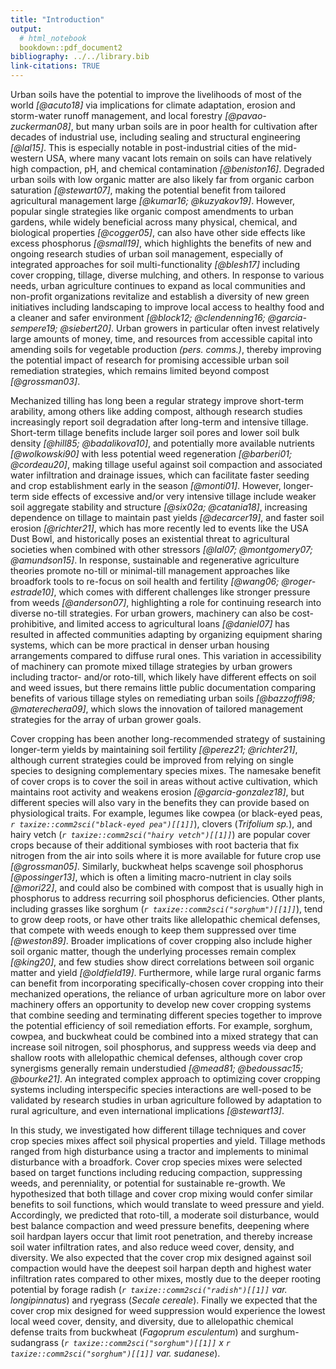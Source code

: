 ```yaml
---
title: "Introduction"
output: 
  # html_notebook
  bookdown::pdf_document2
bibliography: ../../library.bib
link-citations: TRUE
---
```



<!-- # Outline -->

<!-- - urban soils -->
<!-- - tilling -->
<!-- - cover cropping [mixes] -->
<!-- - this study -->


Urban soils have the potential to improve the livelihoods of most of the world *[@acuto18]* via implications for climate adaptation, erosion and storm-water runoff management, and local forestry *[@pavao-zuckerman08]*, but many urban soils are in poor health for cultivation after decades of industrial use, including sealing and structural engineering *[@lal15]*.
This is especially notable in post-industrial cities of the mid-western USA, where many vacant lots remain on soils can have relatively high compaction, pH, and chemical contamination *[@beniston16]*.
Degraded urban soils with low organic matter are also likely far from organic carbon saturation *[@stewart07]*, making the potential benefit from tailored agricultural management large *[@kumar16; @kuzyakov19]*.
However, popular single strategies like organic compost amendments to urban gardens, while widely beneficial across many physical, chemical, and biological properties *[@cogger05]*, can also have other side effects like excess phosphorus *[@small19]*, which highlights the benefits of new and ongoing research studies of urban soil management, especially of integrated approaches for soil multi-functionality *[@blesh17]* including cover cropping, tillage, diverse mulching, and others.
In response to various needs, urban agriculture continues to expand as local communities and non-profit organizations revitalize and establish a diversity of new green initiatives including landscaping to improve local access to healthy food and a cleaner and safer environment *[@block12; @clendenning16; @garcia-sempere19; @siebert20]*. 
Urban growers in particular often invest relatively large amounts of money, time, and resources from accessible capital into amending soils for vegetable production *(pers. comms.)*, 
thereby improving the potential impact of research for promising accessible urban soil remediation strategies, which remains limited beyond compost *[@grossman03]*.

Mechanized tilling has long been a regular strategy improve short-term arability, among others like adding compost, although research studies increasingly report soil degradation after long-term and intensive tillage.
Short-term tillage benefits include larger soil pores and lower soil bulk density *[@hill85; @badalikova10]*, and potentially more available nutrients *[@wolkowski90]* with less potential weed regeneration *[@barberi01; @cordeau20]*, making tillage useful against soil compaction and associated water infiltration and drainage issues, which can facilitate faster seeding and crop establishment early in the season *[@monti01]*.
However, longer-term side effects of excessive and/or very intensive tillage include weaker soil aggregate stability and structure *[@six02a; @catania18]*, increasing dependence on tillage to maintain past yields *[@decarcer19]*, and faster soil erosion *[@richter21]*, which has more recently led to events like the USA Dust Bowl, and historically poses an existential threat to agricultural societies when combined with other stressors *[@lal07; @montgomery07; @amundson15]*.
In response, sustainable and regenerative agriculture theories promote no-till or minimal-till management approaches like broadfork tools to re-focus on soil health and fertility *[@wang06; @roger-estrade10]*, which comes with different challenges like stronger pressure from weeds *[@anderson07]*, highlighting a role for continuing research into diverse no-till strategies.
For urban growers, machinery can also be cost-prohibitive, and limited access to agricultural loans *[@daniel07]* has resulted in affected communities adapting by organizing equipment sharing systems, which can be more practical in denser urban housing arrangements compared to diffuse rural ones.
This variation in accessibility of machinery can promote mixed tillage strategies by urban growers including tractor- and/or roto-till, which likely have different effects on soil and weed issues, but there remains little public documentation comparing benefits of various tillage styles on remediating urban soils *[@bazzoffi98; @materechera09]*, which slows the innovation of tailored management strategies for the array of urban grower goals.

Cover cropping has been another long-recommended strategy of sustaining longer-term yields by maintaining soil fertility *[@perez21; @richter21]*, although current strategies could be improved from relying on single species to designing complementary species mixes.
The namesake benefit of cover crops is to cover the soil in areas without active cultivation, which maintains root activity and weakens erosion *[@garcia-gonzalez18]*, but different species will also vary in the benefits they can provide based on physiological traits.
For example, legumes like cowpea (or black-eyed peas, *`r taxize::comm2sci("black-eyed pea")[[1]]`*), clovers (*Trifolium sp.*), and hairy vetch (*`r taxize::comm2sci("hairy vetch")[[1]]`*) are popular cover crops because of their additional symbioses with root bacteria that fix nitrogen from the air into soils where it is more available for future crop use *[@grossman05]*.
Similarly, buckwheat helps scavenge soil phosphorus *[@possinger13]*, which is often a limiting macro-nutrient in clay soils *[@mori22]*, and could also be combined with compost that is usually high in phosphorus to address recurring soil phosphorus deficiencies.
Other plants, including grasses like sorghum (*`r taxize::comm2sci("sorghum")[[1]]`*), tend to grow deep roots, or have other traits like allelopathic chemical defenses, that compete with weeds enough to keep them suppressed over time *[@weston89]*.
Broader implications of cover cropping also include higher soil organic matter, though the underlying processes remain complex *[@king20]*, and few studies show direct correlations between soil organic matter and yield *[@oldfield19]*.
Furthermore, while large rural organic farms can benefit from incorporating specifically-chosen cover cropping into their mechanized operations, the reliance of urban agriculture more on labor over machinery offers an opportunity to develop new cover cropping systems that combine seeding and terminating different species together to improve the potential efficiency of soil remediation efforts.
For example, sorghum, cowpea, and buckwheat could be combined into a mixed strategy that can increase soil nitrogen, soil phosphorus, and suppress weeds via deep and shallow roots with allelopathic chemical defenses, although cover crop synergisms generally remain understudied *[@mead81; @bedoussac15; @bourke21]*.
An integrated complex approach to optimizing cover cropping systems including interspecific species interactions are well-posed to be validated by research studies in urban agriculture followed by adaptation to rural agriculture, and even international implications *[@stewart13]*.

In this study, we investigated how different tillage techniques and cover crop species mixes affect soil physical properties and yield.
Tillage methods ranged from high disturbance using a tractor and implements to minimal disturbance with a broadfork. 
Cover crop species mixes were selected based on target functions including reducing compaction, suppressing weeds, and perenniality, or potential for sustainable re-growth. 
We hypothesized that both tillage and cover crop mixing would confer similar benefits to soil functions, which would translate to weed pressure and yield.
Accordingly, we predicted that roto-till, a moderate soil disturbance, would best balance compaction and weed pressure benefits, deepening where soil hardpan layers occur that limit root penetration, and thereby increase soil water infiltration rates, and also reduce weed cover, density, and diversity. 
We also expected that the cover crop mix designed against soil compaction would have the deepest soil harpan depth and highest water infiltration rates compared to other mixes, mostly due to the deeper rooting potential by forage radish (*`r taxize::comm2sci("radish")[[1]]` var. longipinnatus*) and ryegrass (*Secale cereale*).
Finally we expected that the cover crop mix designed for weed suppression would experience the lowest local weed cover, density, and diversity, due to allelopathic chemical defense traits from buckwheat (*Fagoprum esculentum*) and surghum-sudangrass (*`r taxize::comm2sci("sorghum")[[1]]` x `r taxize::comm2sci("sorghum")[[1]]` var. sudanese*).
